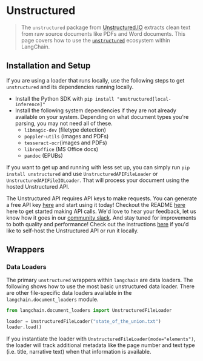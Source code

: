 # Unstructured

>The `unstructured` package from
[Unstructured.IO](https://www.unstructured.io/) extracts clean text from raw source documents like
PDFs and Word documents.
This page covers how to use the [`unstructured`](https://github.com/Unstructured-IO/unstructured)
ecosystem within LangChain.

## Installation and Setup

If you are using a loader that runs locally, use the following steps to get `unstructured` and
its dependencies running locally.

- Install the Python SDK with `pip install "unstructured[local-inference]"`
- Install the following system dependencies if they are not already available on your system.
  Depending on what document types you're parsing, you may not need all of these.
    - `libmagic-dev` (filetype detection)
    - `poppler-utils` (images and PDFs)
    - `tesseract-ocr`(images and PDFs)
    - `libreoffice` (MS Office docs)
    - `pandoc` (EPUBs)

If you want to get up and running with less set up, you can
simply run `pip install unstructured` and use `UnstructuredAPIFileLoader` or
`UnstructuredAPIFileIOLoader`. That will process your document using the hosted Unstructured API.


The Unstructured API requires API keys to make requests.
You can generate a free API key [here](https://www.unstructured.io/api-key) and start using it today!
Checkout the README [here](https://github.com/Unstructured-IO/unstructured-api) here to get started making API calls.
We'd love to hear your feedback, let us know how it goes in our [community slack](https://join.slack.com/t/unstructuredw-kbe4326/shared_invite/zt-1x7cgo0pg-PTptXWylzPQF9xZolzCnwQ).
And stay tuned for improvements to both quality and performance!
Check out the instructions
[here](https://github.com/Unstructured-IO/unstructured-api#dizzy-instructions-for-using-the-docker-image) if you'd like to self-host the Unstructured API or run it locally.

## Wrappers

### Data Loaders

The primary `unstructured` wrappers within `langchain` are data loaders. The following
shows how to use the most basic unstructured data loader. There are other file-specific
data loaders available in the `langchain.document_loaders` module.

```python
from langchain.document_loaders import UnstructuredFileLoader

loader = UnstructuredFileLoader("state_of_the_union.txt")
loader.load()
```

If you instantiate the loader with `UnstructuredFileLoader(mode="elements")`, the loader
will track additional metadata like the page number and text type (i.e. title, narrative text)
when that information is available.
